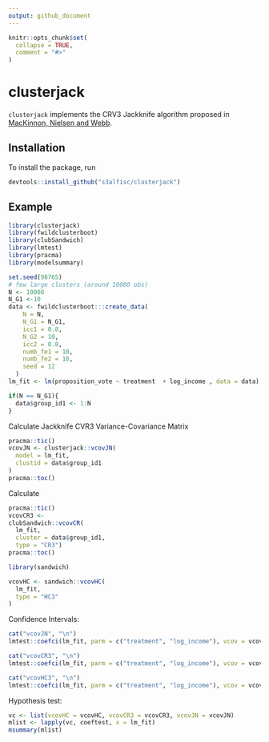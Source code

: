 ```yaml
---
output: github_document
---
```


<!-- README.md is generated from README.Rmd. Please edit that file -->

```r
knitr::opts_chunk$set(
  collapse = TRUE,
  comment = "#>"
)
```

# clusterjack

<!-- badges: start -->
<!-- badges: end -->

`clusterjack` implements the CRV3 Jackknife algorithm proposed in [MacKinnon, Nielsen and Webb](https://scholar.google.de/citations?view_op=view_citation&hl=de&user=PdkdfhMAAAAJ&sortby=pubdate&citation_for_view=PdkdfhMAAAAJ:8VtEwCQfWZkC). 


## Installation 

To install the package, run 

```r
devtools::install_github("s3alfisc/clusterjack")
```

## Example

```r
library(clusterjack)
library(fwildclusterboot)
library(clubSandwich)
library(lmtest)
library(pracma)
library(modelsummary)

set.seed(98765)
# few large clusters (around 10000 obs)
N <- 10000
N_G1 <-10
data <- fwildclusterboot:::create_data(
    N = N,
    N_G1 = N_G1,
    icc1 = 0.8,
    N_G2 = 10,
    icc2 = 0.8,
    numb_fe1 = 10,
    numb_fe2 = 10,
    seed = 12
  )
lm_fit <- lm(proposition_vote ~ treatment  + log_income , data = data)

if(N == N_G1){
  data$group_id1 <- 1:N
}
```

Calculate Jackknife CVR3 Variance-Covariance Matrix 

```r
pracma::tic()
vcovJN <- clusterjack::vcovJN(
  model = lm_fit, 
  clustid = data$group_id1
)
pracma::toc()
```

Calculate 

```r
pracma::tic()
vcovCR3 <- 
clubSandwich::vcovCR(
  lm_fit, 
  cluster = data$group_id1, 
  type = "CR3")
pracma::toc()
```
```r
library(sandwich)

vcovHC <- sandwich::vcovHC(
  lm_fit, 
  type = "HC3"
)
```


Confidence Intervals: 

```r
cat("vcovJN", "\n")
lmtest::coefci(lm_fit, parm = c("treatment", "log_income"), vcov = vcovJN)

cat("vcovCR3", "\n")
lmtest::coefci(lm_fit, parm = c("treatment", "log_income"), vcov = vcovCR3)

cat("vcovHC3", "\n")
lmtest::coefci(lm_fit, parm = c("treatment", "log_income"), vcov = vcovHC)

```


Hypothesis test: 

```r
vc <- list(vcovHC = vcovHC, vcovCR3 = vcovCR3, vcovJN = vcovJN)
mlist <- lapply(vc, coeftest, x = lm_fit)
msummary(mlist)
```



